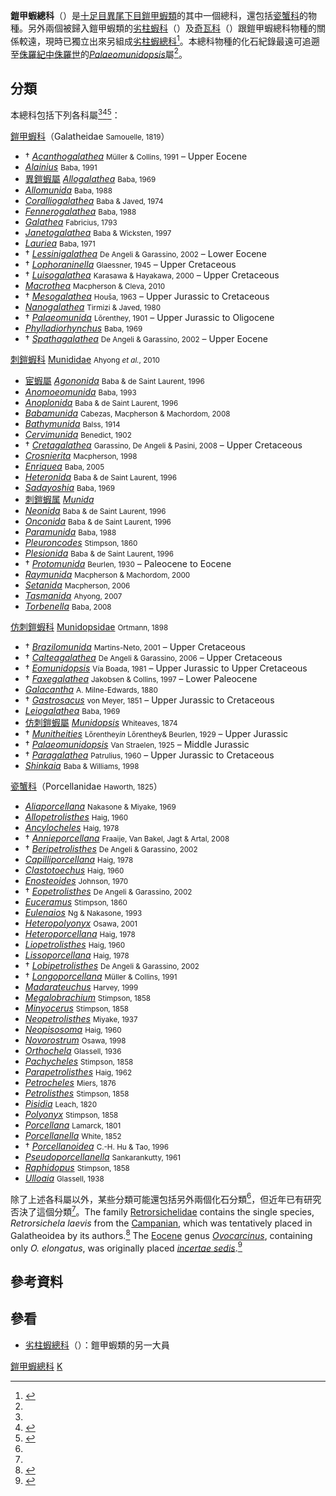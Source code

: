 {{Automatic taxobox 
| taxon = Galatheoidea
| fossil_range = {{fossil_range|period_start=|period_end=0|中侏罗纪|現在}}
| image = Porcelain crab Nick Hobgood.jpg
| image_caption = ''[[Neopetrolisthes_maculatus|Neopetrolisthes maculatus]]'' ([[瓷蟹科|瓷蟹科]] Porcellanidae)
| image2 = Three-toothed squat lobster, Munidopsis tridentata.jpg
| image2_caption = ''[[Munidopsis_tridentata|Munidopsis tridentata]]'' ([[Munidopsidae|Munidopsidae]])
| authority = {{tsl|en|George Samouelle||Samouelle}}, 1819
| subdivision_ranks = [[科_(生物)|科]]
| subdivision = 
*[[鎧甲蝦科|鎧甲蝦科]] Galatheidae
*[[刺鎧蝦科|刺鎧蝦科]] Munididae
*[[仿刺鎧蝦科|仿刺鎧蝦科]] Munidopsidae
*[[瓷蟹科|瓷蟹科]] Porcellanidae
}}

'''鎧甲蝦總科'''（{{lang|la|Galatheoidea}}）是[[十足目|十足目]][[異尾下目|異尾下目]][[鎧甲蝦類|鎧甲蝦類]]的其中一個總科，還包括[[瓷蟹科|瓷蟹科]]的物種。另外兩個被歸入鎧甲蝦類的[[劣柱蝦科|劣柱蝦科]]（{{lang|la|Chirostylidae}}）及[[奇瓦科|奇瓦科]]（{{lang|la|Kiwaidae}}）跟鎧甲蝦總科物種的關係較遠，現時已獨立出來另組成[[劣柱蝦總科|劣柱蝦總科]]<ref name="Ahyong">{{cite journal |author=Shane T. Ahyong, Keiji Baba, Enrique Macpherson & Gary C. B. Poore |year=2010 |title=A new classification of the Galatheoidea (Crustacea: Decapoda: Anomura) |journal=[[Zootaxa|Zootaxa]] |volume=2676 |pages=57 68 |url=http://www.mapress.com/zootaxa/2010/f/zt02676p068.pdf |format=[[PDF|PDF]]}}</ref>。本總科物種的化石紀錄最遠可追遡至[[侏羅紀|侏羅紀]][[中侏羅世|中侏羅世]]的''[[Palaeomunidopsis|Palaeomunidopsis]]''屬<ref name="Ahyong"/>。

==分類==
本總科包括下列各科屬<ref name="Ahyong"/><ref name="checklist">{{cite journal |author=Masayuki Osawa & Patsy A. McLaughlin |year=2010 |chapter=Part II – Porcellanidae |editor=Martyn E. Y. Low and S. H. Tan |title=Annotated checklist of anomuran decapod crustaceans of the world (exclusive of the Kiwaoidea and families Chirostylidae and Galatheidae of the Galatheoidea) |journal=[[Zootaxa|Zootaxa]] |volume=Suppl. 23 |pages=109–129 |url=http://rmbr.nus.edu.sg/rbz/biblio/s23/s23rbz109-129.pdf |format=[[PDF|PDF]] |deadurl=yes |archiveurl=https://web.archive.org/web/20120302185947/http://rmbr.nus.edu.sg/rbz/biblio/s23/s23rbz109-129.pdf |archivedate=2012-03-02 }}</ref><ref name="Grave">{{cite journal |journal = [[Raffles_Bulletin_of_Zoology|Raffles Bulletin of Zoology]] |year=2009 |volume = Suppl. 21 |pages=1–109 |title = A classification of living and fossil genera of decapod crustaceans |author=Sammy De Grave, N. Dean Pentcheff, Shane T. Ahyong ''et al.'' |url=http://rmbr.nus.edu.sg/rbz/biblio/s21/s21rbz1-109.pdf}}</ref>：
{{div col|colwidth=30em}}
;[[鎧甲蝦科|鎧甲蝦科]]（Galatheidae <small>Samouelle, 1819</small>）
*† ''[[Acanthogalathea|Acanthogalathea]]'' <small>Müller & Collins, 1991</small> – Upper Eocene
* ''[[Alainius|Alainius]]'' <small>Baba, 1991</small>
* [[異鎧蝦屬|異鎧蝦屬]] ''[[Allogalathea|Allogalathea]]'' <small>Baba, 1969</small>
* ''[[Allomunida|Allomunida]]'' <small>Baba, 1988</small>
* ''[[Coralliogalathea|Coralliogalathea]]'' <small>Baba & Javed, 1974</small>
* ''[[Fennerogalathea|Fennerogalathea]]'' <small>Baba, 1988</small>
* ''[[Galathea|Galathea]]'' <small>Fabricius, 1793</small>
* ''[[Janetogalathea|Janetogalathea]]'' <small>Baba & Wicksten, 1997</small>
* ''[[Lauriea|Lauriea]]'' <small>Baba, 1971</small>
*† ''[[Lessinigalathea|Lessinigalathea]]'' <small>De Angeli & Garassino, 2002</small> – Lower Eocene
*† ''[[Lophoraninella|Lophoraninella]]'' <small>Glaessner, 1945</small> – Upper Cretaceous
*† ''[[Luisogalathea|Luisogalathea]]'' <small>Karasawa & Hayakawa, 2000</small> – Upper Cretaceous
* ''[[Macrothea|Macrothea]]'' <small>Macpherson & Cleva, 2010</small>
*† ''[[Mesogalathea|Mesogalathea]]'' <small>Houša, 1963</small> – Upper Jurassic to Cretaceous
* ''[[Nanogalathea|Nanogalathea]]'' <small>Tirmizi & Javed, 1980</small>
*† ''[[Palaeomunida|Palaeomunida]]'' <small>Lőrenthey, 1901</small> – Upper Jurassic to Oligocene
* ''[[Phylladiorhynchus|Phylladiorhynchus]]'' <small>Baba, 1969</small>
*† ''[[Spathagalathea|Spathagalathea]]'' <small>De Angeli & Garassino, 2002</small> – Upper Eocene

;[[刺鎧蝦科|刺鎧蝦科]] [[Munididae|Munididae]] <small>Ahyong ''et al.'', 2010</small>
* [[宦蝦屬|宦蝦屬]] ''[[Agononida|Agononida]]'' <small>Baba & de Saint Laurent, 1996</small>
* ''[[Anomoeomunida|Anomoeomunida]]'' <small>Baba, 1993</small>
* ''[[Anoplonida|Anoplonida]]'' <small>Baba & de Saint Laurent, 1996</small>
* ''[[Babamunida|Babamunida]]'' <small>Cabezas, Macpherson & Machordom, 2008</small>
* ''[[Bathymunida|Bathymunida]]'' <small>Balss, 1914</small>
* ''[[Cervimunida|Cervimunida]]'' <small>Benedict, 1902</small>
*† ''[[Cretagalathea|Cretagalathea]]'' <small>Garassino, De Angeli & Pasini, 2008</small> – Upper Cretaceous
* ''[[Crosnierita|Crosnierita]]'' <small>Macpherson, 1998</small>
* ''[[Enriquea|Enriquea]]'' <small>Baba, 2005</small>
* ''[[Heteronida|Heteronida]]'' <small>Baba & de Saint Laurent, 1996</small>
* ''[[Sadayoshia|Sadayoshia]]'' <small>Baba, 1969</small>
* [[刺鎧蝦属|刺鎧蝦属]] ''[[Munida|Munida]]'' {{small|Leach, 1820}}
* ''[[Neonida|Neonida]]'' <small>Baba & de Saint Laurent, 1996</small>
* ''[[Onconida|Onconida]]'' <small>Baba & de Saint Laurent, 1996</small>
* ''[[Paramunida|Paramunida]]'' <small>Baba, 1988</small>
* ''[[Pleuroncodes|Pleuroncodes]]'' <small>Stimpson, 1860</small>
* ''[[Plesionida|Plesionida]]'' <small>Baba & de Saint Laurent, 1996</small>
*† ''[[Protomunida|Protomunida]]'' <small>Beurlen, 1930</small> – Paleocene to Eocene
* ''[[Raymunida|Raymunida]]'' <small>Macpherson & Machordom, 2000</small>
* ''[[Setanida|Setanida]]'' <small>Macpherson, 2006</small>
* ''[[Tasmanida|Tasmanida]]'' <small>Ahyong, 2007</small>
* ''[[Torbenella|Torbenella]]'' <small>Baba, 2008</small>

;[[仿刺鎧蝦科|仿刺鎧蝦科]] [[Munidopsidae|Munidopsidae]] <small>Ortmann, 1898</small>
*† ''[[Brazilomunida|Brazilomunida]]'' <small>Martins-Neto, 2001</small> – Upper Cretaceous
*† ''[[Calteagalathea|Calteagalathea]]'' <small>De Angeli & Garassino, 2006</small> – Upper Cretaceous
*† ''[[Eomunidopsis|Eomunidopsis]]'' <small>Vía Boada, 1981</small> – Upper Jurassic to Upper Cretaceous
*† ''[[Faxegalathea|Faxegalathea]]'' <small>Jakobsen & Collins, 1997</small> – Lower Paleocene
* ''[[Galacantha|Galacantha]]'' <small>A. Milne-Edwards, 1880</small>
*† ''[[Gastrosacus|Gastrosacus]]'' <small>von Meyer, 1851</small> – Upper Jurassic to Cretaceous
* ''[[Leiogalathea|Leiogalathea]]'' <small>Baba, 1969</small>
*[[仿刺鎧蝦屬|仿刺鎧蝦屬]] ''[[Munidopsis|Munidopsis]]'' <small>Whiteaves, 1874</small>
*† ''[[Munitheities|Munitheities]]'' <small>Lőrenthey''in'' Lőrenthey& Beurlen, 1929</small> – Upper Jurassic
*† ''[[Palaeomunidopsis|Palaeomunidopsis]]'' <small>Van Straelen, 1925</small> – Middle Jurassic
*† ''[[Paragalathea|Paragalathea]]'' <small>Patrulius, 1960</small> – Upper Jurassic to Cretaceous
* ''[[Shinkaia|Shinkaia]]'' <small>Baba & Williams, 1998</small>

;[[瓷蟹科|瓷蟹科]]（Porcellanidae <small>Haworth, 1825</small>）
* ''[[Aliaporcellana|Aliaporcellana]]'' <small>Nakasone & Miyake, 1969</small>
* ''[[Allopetrolisthes|Allopetrolisthes]]'' <small>Haig, 1960</small>
* ''[[Ancylocheles|Ancylocheles]]'' <small>Haig, 1978</small>
*† ''[[Annieporcellana|Annieporcellana]]'' <small>Fraaije, Van Bakel, Jagt & Artal, 2008</small>
*† ''[[Beripetrolisthes|Beripetrolisthes]]'' <small>De Angeli & Garassino, 2002</small>
* ''[[Capilliporcellana|Capilliporcellana]]'' <small>Haig, 1978</small>
* ''[[Clastotoechus|Clastotoechus]]'' <small>Haig, 1960</small>
* ''[[Enosteoides|Enosteoides]]'' <small>Johnson, 1970</small>
*† ''[[Eopetrolisthes|Eopetrolisthes]]'' <small>De Angeli & Garassino, 2002</small>
* ''[[Euceramus|Euceramus]]'' <small>Stimpson, 1860</small>
* ''[[Eulenaios|Eulenaios]]'' <small>Ng & Nakasone, 1993</small>
* ''[[Heteropolyonyx|Heteropolyonyx]]'' <small>Osawa, 2001</small>
* ''[[Heteroporcellana|Heteroporcellana]]'' <small>Haig, 1978</small>
* ''[[Liopetrolisthes|Liopetrolisthes]]'' <small>Haig, 1960</small>
* ''[[Lissoporcellana|Lissoporcellana]]'' <small>Haig, 1978</small>
*† ''[[Lobipetrolisthes|Lobipetrolisthes]]'' <small>De Angeli & Garassino, 2002</small>
*† ''[[Longoporcellana|Longoporcellana]]'' <small>Müller & Collins, 1991</small>
* ''[[Madarateuchus|Madarateuchus]]'' <small>Harvey, 1999</small>
* ''[[Megalobrachium|Megalobrachium]]'' <small>Stimpson, 1858</small>
* ''[[Minyocerus|Minyocerus]]'' <small>Stimpson, 1858</small>
* ''[[Neopetrolisthes|Neopetrolisthes]]'' <small>Miyake, 1937</small>
* ''[[Neopisosoma|Neopisosoma]]'' <small>Haig, 1960</small>
* ''[[Novorostrum|Novorostrum]]'' <small>Osawa, 1998</small>
* ''[[Orthochela|Orthochela]]'' <small>Glassell, 1936</small>
* ''[[Pachycheles|Pachycheles]]'' <small>Stimpson, 1858</small>
* ''[[Parapetrolisthes|Parapetrolisthes]]'' <small>Haig, 1962</small>
* ''[[Petrocheles|Petrocheles]]'' <small>Miers, 1876</small>
* ''[[Petrolisthes|Petrolisthes]]'' <small>Stimpson, 1858</small>
* ''[[Pisidia_(genus)|Pisidia]]'' <small>Leach, 1820</small>
* ''[[Polyonyx|Polyonyx]]'' <small>Stimpson, 1858</small>
* ''[[Porcellana|Porcellana]]'' <small>Lamarck, 1801</small>
* ''[[Porcellanella|Porcellanella]]'' <small>White, 1852</small>
*† ''[[Porcellanoidea|Porcellanoidea]]'' <small>C.-H. Hu & Tao, 1996</small>
* ''[[Pseudoporcellanella|Pseudoporcellanella]]'' <small>Sankarankutty, 1961</small>
* ''[[Raphidopus|Raphidopus]]'' <small>Stimpson, 1858</small>
* ''[[Ulloaia|Ulloaia]]'' <small>Glassell, 1938</small>
{{div col end}}

除了上述各科屬以外，某些分類可能還包括另外兩個化石分類<ref name="Grave"/>，但近年已有研究否決了這個分類<ref name="Ahyong"/>。The family [[Retrorsichela|Retrorsichelidae]] contains the single species, ''Retrorsichela laevis'' from the [[Campanian|Campanian]], which was tentatively placed in Galatheoidea by its authors.<ref>{{cite journal |author=Rodney M. Feldmann, Dale M. Tshudy & Michael R. A. Thomson |year=1993 |title=Late Cretaceous and Paleocene Decapod Crustaceans from James Ross Basin, Antarctic Peninsula |journal=[[Journal_of_Paleontology|Journal of Paleontology]] |volume=Memoir 28 |issue=Supplement to volume 67, issue 1 |pages=1–41 |doi=10.2307/1315582 |url=http://decapoda.nhm.org/pdfs/10544/10544.pdf |format=[[Portable_Document_Format|PDF]]}}</ref> The [[Eocene|Eocene]] genus ''[[Ovocarcinus|Ovocarcinus]]'', containing only ''O. elongatus'', was originally placed ''[[incertae_sedis|incertae sedis]]''.<ref>{{cite journal |author=P. Müller & J. S. H. Collins |year=1991 |title=Late Eocene coral–associated decapods (Crustacea) from Hungary |journal=[[Contributions_to_Tertiary_and_Quaternary_Geology|Contributions to Tertiary and Quaternary Geology]] |volume=28 |issue=2–3 |pages=47–92 |url=http://decapoda.nhm.org/pdfs/10688/10688.pdf |format=[[Portable_Document_Format|PDF]]}}</ref>

==參考資料==
{{Reflist|30em}}

==參看==
*[[劣柱蝦總科|劣柱蝦總科]]（{{lang|la|Chirostyloidea}}）：鎧甲蝦類的另一大員
{{十足目}}
{{Taxonbar}}

[[Category:鎧甲蝦總科|]]
[[Category:1819年描述的分类群|K]]